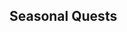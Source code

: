 ==Seasonal Quests==
{{QuestHeader|Sortie|All Seasonal}}
{{Quest2|Seasonal}}
<!-- edit via https://kancolle.fandom.com/wiki/Module:Data/Quest/Seasonal -->